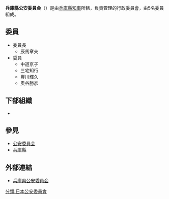 {{primarysources}}
{{Infobox Govt Agency
  | agency_name     = 兵庫縣公安委員會
  | nativename      = {{lang|ja|兵庫県公安委員会}}{{ja}}<br>{{lang|ja|ひょうごけんこうあんいいんかい}}
  | nativename_r    = Hyogo Prefectural Public Safety Commission{{en}}
  | jurisdiction    = [[File:Flag_of_Hyogo_Prefecture.svg|20px]] [[兵庫縣|兵庫縣]]
  | seal            = 
  | seal_width      = 
  | seal_caption    = 
  | logo            = 
  | logo_width      = 
  | logo_caption    = 
  | formed          = 
  | preceding1      = 
  | preceding2      =
  | dissolved       = 
  | superseding     = 
  | employees       = 5人
  | budget          = 
  | minister1_name  = 
  | minister1_pfo   = 
  | minister2_name  = 
  | minister2_pfo   =
  | chief1_title    = 委員長
  | chief1          = 辰馬章夫
  | chief2_title    = 
  | chief2          = 
  | chief3_title    = 
  | chief3          = 
  | parent_agency   = [[兵庫縣知事|兵庫縣知事]]
  | child1_agency   = {{link-jp|兵庫縣警察|兵庫県警察|兵庫縣警察}}
  | child2_agency   = 
  | child3_agency   = 
  | child4_agency   = 
  | child5_agency   = 
  | child6_agency   = 
  | child7_agency   = 
  | child8_agency   = 
  | child9_agency   = 
  | keydocument1    = 
  | keydocument2    =
  | picture         = 
  | picture_width   = 250px
  | picture_caption = 
  | headquarters    = {{JPN}}<br/>[[兵庫縣|兵庫縣]][[神戶市|神戶市]][[中央區_(神戶市)|中央區]]下山手通5丁目4番1號
  | website         = [http://www.police.pref.hyogo.lg.jp/sc/ 兵庫県公安委員会]
  | footnotes       = 
}}
'''兵庫縣公安委員会'''（{{jpn|j=兵庫県公安委員会|hg=ひょうごけんこうあんいいんかい|rm=Hyōgoken Kō'an-i'inkai}}）是由[[兵庫縣知事|兵庫縣知事]]所轄，負責管理{{link-jp|兵庫縣警察|兵庫県警察|兵庫縣警察}}的行政委員會，由5名委員組成。

== 委員 ==
*委員長
**辰馬章夫
*委員
**中道京子
**三宅知行
**豐川輝久
**奥谷勝彦

== 下部組織 ==
*{{link-jp|兵庫縣警察|兵庫県警察|兵庫縣警察}}

== 參見 ==
*[[公安委員会|公安委員会]]
*[[兵庫縣|兵庫縣]]

== 外部連結 ==
*[http://www.police.pref.hyogo.lg.jp/sc/ 兵庫県公安委員会] {{Wayback|url=http://www.police.pref.hyogo.lg.jp/sc/ |date=20200610212934 }}
{{日本都道府縣公安委員會}}
[[分類:日本公安委員會|分類:日本公安委員會]]
{{stub}}
